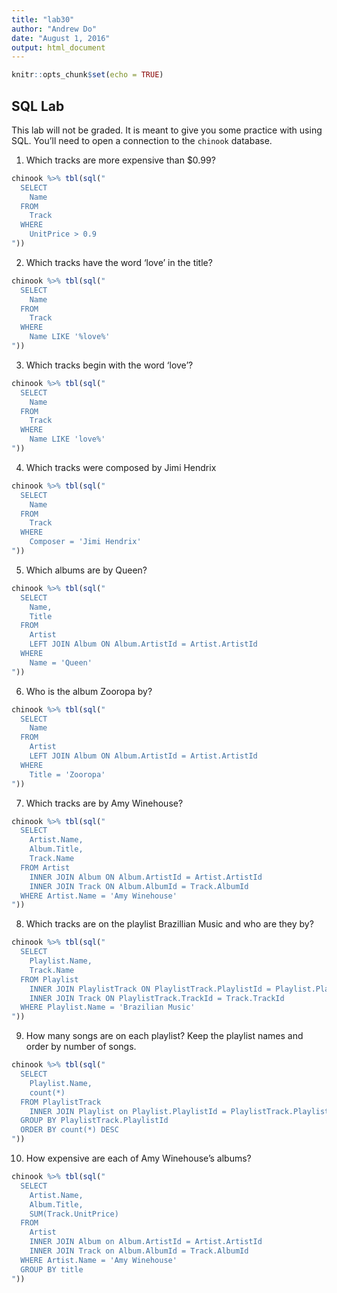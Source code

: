 ---
title: "lab30"
author: "Andrew Do"
date: "August 1, 2016"
output: html_document
---

```{r setup, include=FALSE}
knitr::opts_chunk$set(echo = TRUE)
```

## SQL Lab

This lab will not be graded.  It is meant to give you some practice with using SQL.  You'll need to open a connection to the `chinook` database.

1.  Which tracks are more expensive than $0.99?
```{r}
chinook %>% tbl(sql("
  SELECT 
    Name 
  FROM 
    Track 
  WHERE 
    UnitPrice > 0.9
"))
```

2.  Which tracks have the word 'love' in the title?
```{r}
chinook %>% tbl(sql("
  SELECT 
    Name
  FROM
    Track
  WHERE
    Name LIKE '%love%'
"))
```

3.  Which tracks begin with the word 'love'?
```{r}
chinook %>% tbl(sql("
  SELECT 
    Name
  FROM 
    Track 
  WHERE 
    Name LIKE 'love%'
"))
```

4.  Which tracks were composed by Jimi Hendrix
```{r}
chinook %>% tbl(sql("
  SELECT 
    Name 
  FROM 
    Track 
  WHERE 
    Composer = 'Jimi Hendrix'
"))
```

5.  Which albums are by Queen?
```{r}
chinook %>% tbl(sql("
  SELECT
    Name, 
    Title
  FROM
    Artist 
    LEFT JOIN Album ON Album.ArtistId = Artist.ArtistId 
  WHERE
    Name = 'Queen'
"))
```

6.  Who is the album Zooropa by?
```{r}
chinook %>% tbl(sql("
  SELECT 
    Name
  FROM 
    Artist
    LEFT JOIN Album ON Album.ArtistId = Artist.ArtistId
  WHERE 
    Title = 'Zooropa'
"))
```

7.  Which tracks are by Amy Winehouse?
```{r}
chinook %>% tbl(sql("
  SELECT
    Artist.Name, 
    Album.Title, 
    Track.Name 
  FROM Artist
    INNER JOIN Album ON Album.ArtistId = Artist.ArtistId
    INNER JOIN Track ON Album.AlbumId = Track.AlbumId
  WHERE Artist.Name = 'Amy Winehouse'
"))
```

8.  Which tracks are on the playlist Brazillian Music and who are they by?
```{r}
chinook %>% tbl(sql("
  SELECT 
    Playlist.Name, 
    Track.Name 
  FROM Playlist
    INNER JOIN PlaylistTrack ON PlaylistTrack.PlaylistId = Playlist.PlaylistId
    INNER JOIN Track ON PlaylistTrack.TrackId = Track.TrackId
  WHERE Playlist.Name = 'Brazilian Music'
"))
```

9.  How many songs are on each playlist? Keep the playlist names and order by number of songs.
```{r}
chinook %>% tbl(sql("
  SELECT 
    Playlist.Name, 
    count(*) 
  FROM PlaylistTrack
    INNER JOIN Playlist on Playlist.PlaylistId = PlaylistTrack.PlaylistId
  GROUP BY PlaylistTrack.PlaylistId
  ORDER BY count(*) DESC
"))
```

10.  How expensive are each of Amy Winehouse's albums?
```{r}
chinook %>% tbl(sql("
  SELECT 
    Artist.Name, 
    Album.Title, 
    SUM(Track.UnitPrice) 
  FROM 
    Artist
    INNER JOIN Album on Album.ArtistId = Artist.ArtistId
    INNER JOIN Track on Album.AlbumId = Track.AlbumId
  WHERE Artist.Name = 'Amy Winehouse'
  GROUP BY title
"))
```
